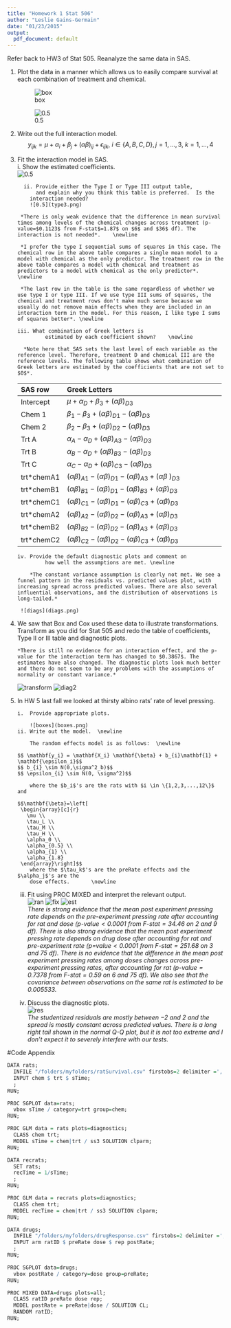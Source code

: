 ```yaml
---
title: "Homework 1 Stat 506"
author: "Leslie Gains-Germain"
date: "01/23/2015"
output:
  pdf_document: default
---
```


Refer back to HW3 of Stat 505.  Reanalyze the same data in SAS.

#. Plot the data in a manner which allows us to easily
          compare survival at each combination of treatment and
          chemical. 
          
      ![box](box.png)
      
      ![0.5](int.png)
          
#. Write out the full interaction model.  
   $$ y_{ijk} = \mu + \alpha_i + \beta_j + (\alpha\beta)_{ij} + \epsilon_{ijk},\ i \in \{A,B,C,D\}, j = 1,\ldots,3,\ k = 1,\ldots,4$$
   
#. Fit  the interaction model in SAS.       
       i. Show the estimated coefficients.  
          ![0.5](estimates.png) 
          
	     ii. Provide either the Type I or Type III output table,
	         and explain why you think this table is preferred.  Is the
           interaction needed?   
           ![0.5](type3.png)
        
        *There is only weak evidence that the difference in mean survival times among levels of the chemical changes across treatment (p-value=$0.1123$ from F-stat$=1.87$ on $6$ and $36$ df). The interaction is not needed*.    \newline
                                           
        *I prefer the type I sequential sums of squares in this case. The chemical row in the above table compares a single mean model to a model with chemical as the only predictor. The treatment row in the above table compares a model with chemical and treatment as predictors to a model with chemical as the only predictor*.  \newline
        
        *The last row in the table is the same regardless of whether we use type I or type III. If we use type III sums of squares, the chemical and treatment rows don't make much sense because we usually do not remove main effects when they are included in an interaction term in the model. For this reason, I like type I sums of squares better*. \newline  
        
       iii. What combination of Greek letters is
	            estimated by each coefficient shown?    \newline
              
         *Note here that SAS sets the last level of each variable as the reference level. Therefore, treatment D and chemical III are the reference levels. The following table shows what combination of Greek letters are estimated by the coefficients that are not set to $0$*.  
         
    ---------------------------------------------------------------------------
    SAS row     Greek Letters
    ----------- ---------------------------------------------------------------
    Intercept      $\mu+\alpha_D+\beta_3+(\alpha\beta)_{D3}$     

    Chem 1       $\beta_1-\beta_3+(\alpha\beta)_{D1}-(\alpha\beta)_{D3}$  

    Chem 2         $\beta_2-\beta_3+(\alpha\beta)_{D2}-(\alpha\beta)_{D3}$ 

    Trt A          $\alpha_A-\alpha_D+(\alpha\beta)_{A3}-(\alpha\beta)_{D3}$ 

    Trt B       $\alpha_B-\alpha_D+(\alpha\beta)_{B3}-(\alpha\beta)_{D3}$ 

    Trt C       $\alpha_C-\alpha_D+(\alpha\beta)_{C3}-(\alpha\beta)_{D3}$ 

    trt*chemA1  $(\alpha\beta)_{A1}-(\alpha\beta)_{D1}-(\alpha\beta)_{A3}+(\alpha\beta$
                 $)_{D3}$

    trt*chemB1  $(\alpha\beta)_{B1}-(\alpha\beta)_{D1}-(\alpha\beta)_{B3}+(\alpha\beta)_{D3}$

    trt*chemC1  $(\alpha\beta)_{C1}-(\alpha\beta)_{D1}-(\alpha\beta)_{C3}+(\alpha\beta)_{D3}$

    trt*chemA2  $(\alpha\beta)_{A2}-(\alpha\beta)_{D2}-(\alpha\beta)_{A3}+(\alpha\beta)_{D3}$

    trt*chemB2  $(\alpha\beta)_{B2}-(\alpha\beta)_{D2}-(\alpha\beta)_{A3}+(\alpha\beta)_{D3}$

    trt*chemC2  $(\alpha\beta)_{C2}-(\alpha\beta)_{D2}-(\alpha\beta)_{C3}+(\alpha\beta)_{D3}$
    -----------------------------------------------------------------------------------------
       
       iv. Provide the default diagnostic plots and comment on
	            how well the assumptions are met. \newline
              
           *The constant variance assumption is clearly not met. We see a funnel pattern in the residuals vs. predicted values plot, with increasing spread across predicted values. There are also several influential observations, and the distribution of observations is long-tailed.*
        
        ![diags](diags.png)        

#. We saw that Box and Cox used these data to illustrate transformations. Transform as you did for Stat 505 and redo the table of coefficients, Type II or III table and diagnostic plots. \newline

       *There is still no evidence for an interaction effect, and the p-value for the interaction term has changed to $0.3867$. The estimates have also changed. The diagnostic plots look much better and there do not seem to be any problems with the assumptions of normality or constant variance.* 
  
      ![transform](transform.png)
      ![diag2](diag2.png)
  

#. In HW 5 last fall we looked at thirsty albino rats' rate of level pressing.
  
  
       i.  Provide appropriate plots.   
       
           ![boxes](boxes.png)
       ii. Write out the model.  \newline
       
           The random effects model is as follows:  \newline
           
       $$ \mathbf{y_i} = \mathbf{X_i} \mathbf{\beta} + b_{i}\mathbf{1} + \mathbf{\epsilon_i}$$ 
       $$ b_{i} \sim N(0,\sigma^2_b)$$
       $$ \epsilon_{i} \sim N(0, \sigma^2)$$

           where the $b_i$'s are the rats with $i \in \{1,2,3,...,12\}$ and 

       $$\mathbf{\beta}=\left[
        \begin{array}[c]{r}
          \mu \\
          \tau_L \\
          \tau_M \\
          \tau_H \\
          \alpha_0 \\
          \alpha_{0.5} \\
          \alpha_{1} \\
          \alpha_{1.8} 
        \end{array}\right]$$ 
           where the $\tau_k$'s are the preRate effects and the $\alpha_j$'s are the 
           dose effects.       \newline
           
   iii.  Fit using PROC MIXED and interpret the relevant output.  
         ![ran](ran.png)
         ![fix](fixed.png)
         ![est](estran.png)  
         *There is strong evidence that the mean post experiment pressing rate depends on the pre-experiment pressing rate after accounting for rat and dose (p-value$<0.0001$ from F-stat$=34.46$ on $2$ and $9$ df). There is also strong evidence that the mean post experiment pressing rate depends on drug dose after accounting for rat and pre-experiment rate (p=value$<0.0001$ from F-stat$=251.68$ on $3$ and $75$ df). There is no evidence that the difference in the mean post experiment pressing rates among doses changes across pre-experiment pressing rates, after accounting for rat (p-value$=0.7378$ from F-stat$=0.59$ on $6$ and $75$ df). We also see that the covariance between observations on the same rat is estimated to be $0.005533$.*  \newline  
         
   iv.   Discuss the diagnostic plots.  
         ![res](sresids.png)  
         *The studentized residuals are mostly between $-2$ and $2$ and the spread is mostly constant across predicted values. There is a long right tail shown in the normal Q-Q plot, but it is not too extreme and I don't expect it to severely interfere with our tests. *
         
        

#Code Appendix

```r
DATA rats;
  INFILE "/folders/myfolders/ratSurvival.csv" firstobs=2 delimiter =',';
  INPUT chem $ trt $ sTime;
  ;
RUN;
```

```r
PROC SGPLOT data=rats;
  vbox sTime / category=trt group=chem;
RUN;
```

```r
PROC GLM data = rats plots=diagnostics;
  CLASS chem trt;
  MODEL sTime = chem|trt / ss3 SOLUTION clparm; 
RUN;

```

  
```r
DATA recrats;
  SET rats;
  recTime = 1/sTime;
  ;
RUN;

PROC GLM data = recrats plots=diagnostics;
  CLASS chem trt;
  MODEL recTime = chem|trt / ss3 SOLUTION clparm; 
RUN;
```

```r
DATA drugs;
  INFILE "/folders/myfolders/drugResponse.csv" firstobs=2 delimiter =',';
  INPUT arm ratID $ preRate dose $ rep postRate;
  ;
RUN;
```

```r
PROC SGPLOT data=drugs;
  vbox postRate / category=dose group=preRate;
RUN;
```

```r
PROC MIXED DATA=drugs plots=all;
  CLASS ratID preRate dose rep;
  MODEL postRate = preRate|dose / SOLUTION CL;
  RANDOM ratID;
RUN;
```


